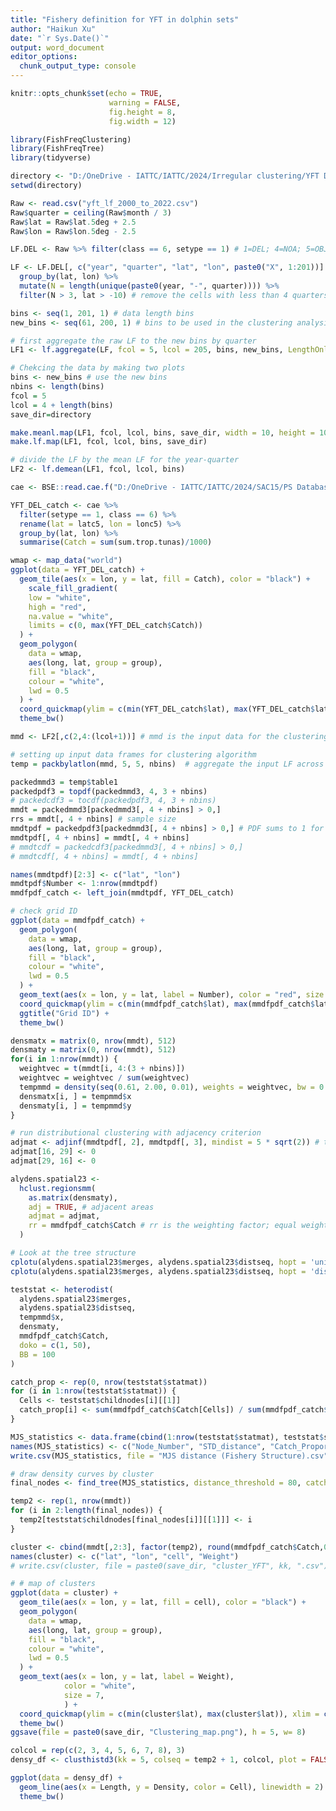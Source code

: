 ```yaml
---
title: "Fishery definition for YFT in dolphin sets"
author: "Haikun Xu"
date: "`r Sys.Date()`"
output: word_document
editor_options: 
  chunk_output_type: console
---
```


```r
knitr::opts_chunk$set(echo = TRUE,
                      warning = FALSE,
                      fig.height = 8,
                      fig.width = 12)
```

```r
library(FishFreqClustering)
library(FishFreqTree)
library(tidyverse)

directory <- "D:/OneDrive - IATTC/IATTC/2024/Irregular clustering/YFT DEL/"
setwd(directory)

Raw <- read.csv("yft_lf_2000_to_2022.csv")
Raw$quarter = ceiling(Raw$month / 3)
Raw$lat = Raw$lat.5deg + 2.5
Raw$lon = Raw$lon.5deg - 2.5
```

```r
LF.DEL <- Raw %>% filter(class == 6, setype == 1) # 1=DEL; 4=NOA; 5=OBJ

LF <- LF.DEL[, c("year", "quarter", "lat", "lon", paste0("X", 1:201))] %>%
  group_by(lat, lon) %>%
  mutate(N = length(unique(paste0(year, "-", quarter)))) %>%
  filter(N > 3, lat > -10) # remove the cells with less than 4 quarters of data since 2000

bins <- seq(1, 201, 1) # data length bins
new_bins <- seq(61, 200, 1) # bins to be used in the clustering analysis

# first aggregate the raw LF to the new bins by quarter
LF1 <- lf.aggregate(LF, fcol = 5, lcol = 205, bins, new_bins, LengthOnly = FALSE)

# Chekcing the data by making two plots
bins <- new_bins # use the new bins
nbins <- length(bins)
fcol = 5
lcol = 4 + length(bins)
save_dir=directory

make.meanl.map(LF1, fcol, lcol, bins, save_dir, width = 10, height = 10)
make.lf.map(LF1, fcol, lcol, bins, save_dir)

# divide the LF by the mean LF for the year-quarter
LF2 <- lf.demean(LF1, fcol, lcol, bins)
```

```r
cae <- BSE::read.cae.f("D:/OneDrive - IATTC/IATTC/2024/SAC15/PS Database/", "CAE-LatLon2000-2023.txt",2000,2023)

YFT_DEL_catch <- cae %>%
  filter(setype == 1, class == 6) %>%
  rename(lat = latc5, lon = lonc5) %>%
  group_by(lat, lon) %>%
  summarise(Catch = sum(sum.trop.tunas)/1000)

wmap <- map_data("world")
ggplot(data = YFT_DEL_catch) +
  geom_tile(aes(x = lon, y = lat, fill = Catch), color = "black") +
    scale_fill_gradient(
    low = "white",
    high = "red",
    na.value = "white",
    limits = c(0, max(YFT_DEL_catch$Catch))
  ) +
  geom_polygon(
    data = wmap,
    aes(long, lat, group = group),
    fill = "black",
    colour = "white",
    lwd = 0.5
  ) +
  coord_quickmap(ylim = c(min(YFT_DEL_catch$lat), max(YFT_DEL_catch$lat)), xlim = c(min(YFT_DEL_catch$lon), max(YFT_DEL_catch$lon))) +
  theme_bw()
```

```r
mmd <- LF2[,c(2,4:(lcol+1))] # mmd is the input data for the clustering analysis - it should have year, lat, lon, and bin numbers

# setting up input data frames for clustering algorithm
temp = packbylatlon(mmd, 5, 5, nbins)  # aggregate the input LF across time for each grid cell

packedmmd3 = temp$table1
packedpdf3 = topdf(packedmmd3, 4, 3 + nbins)
# packedcdf3 = tocdf(packedpdf3, 4, 3 + nbins)
mmdt = packedmmd3[packedmmd3[, 4 + nbins] > 0,]
rrs = mmdt[, 4 + nbins] # sample size
mmdtpdf = packedpdf3[packedmmd3[, 4 + nbins] > 0,] # PDF sums to 1 for each grid
mmdtpdf[, 4 + nbins] = mmdt[, 4 + nbins]
# mmdtcdf = packedcdf3[packedmmd3[, 4 + nbins] > 0,]
# mmdtcdf[, 4 + nbins] = mmdt[, 4 + nbins]

names(mmdtpdf)[2:3] <- c("lat", "lon")
mmdtpdf$Number <- 1:nrow(mmdtpdf)
mmdfpdf_catch <- left_join(mmdtpdf, YFT_DEL_catch)

# check grid ID
ggplot(data = mmdfpdf_catch) +
  geom_polygon(
    data = wmap,
    aes(long, lat, group = group),
    fill = "black",
    colour = "white",
    lwd = 0.5
  ) +
  geom_text(aes(x = lon, y = lat, label = Number), color = "red", size = 5) +
  coord_quickmap(ylim = c(min(mmdfpdf_catch$lat), max(mmdfpdf_catch$lat)), xlim = c(min(mmdfpdf_catch$lon), max(mmdfpdf_catch$lon))) +
  ggtitle("Grid ID") +
  theme_bw()

densmatx = matrix(0, nrow(mmdt), 512)
densmaty = matrix(0, nrow(mmdt), 512)
for(i in 1:nrow(mmdt)) {
  weightvec = t(mmdt[i, 4:(3 + nbins)])
  weightvec = weightvec / sum(weightvec)
  tempmmd = density(seq(0.61, 2.00, 0.01), weights = weightvec, bw = 0.10)
  densmatx[i, ] = tempmmd$x
  densmaty[i, ] = tempmmd$y
}

# run distributional clustering with adjacency criterion
adjmat <- adjinf(mmdtpdf[, 2], mmdtpdf[, 3], mindist = 5 * sqrt(2)) # the matrix specifying adjacency 
adjmat[16, 29] <- 0
adjmat[29, 16] <- 0

alydens.spatial23 <-
  hclust.regionsmm(
    as.matrix(densmaty),
    adj = TRUE, # adjacent areas
    adjmat = adjmat,
    rr = mmdfpdf_catch$Catch # rr is the weighting factor; equal weighting is used in this case
  )

# Look at the tree structure
cplotu(alydens.spatial23$merges, alydens.spatial23$distseq, hopt = 'unit')
cplotu(alydens.spatial23$merges, alydens.spatial23$distseq, hopt = 'dist')
```

```r
teststat <- heterodist(
  alydens.spatial23$merges,
  alydens.spatial23$distseq,
  tempmmd$x,
  densmaty,
  mmdfpdf_catch$Catch,
  doko = c(1, 50),
  BB = 100
)

catch_prop <- rep(0, nrow(teststat$statmat))
for (i in 1:nrow(teststat$statmat)) {
  Cells <- teststat$childnodes[i][[1]]
  catch_prop[i] <- sum(mmdfpdf_catch$Catch[Cells]) / sum(mmdfpdf_catch$Catch)
}

MJS_statistics <- data.frame(cbind(1:nrow(teststat$statmat), teststat$statmat[,4], round(catch_prop,2)))
names(MJS_statistics) <- c("Node_Number", "STD_distance", "Catch_Proportion")
write.csv(MJS_statistics, file = "MJS distance (Fishery Structure).csv", row.names = FALSE)
```

```r
# draw density curves by cluster
final_nodes <- find_tree(MJS_statistics, distance_threshold = 80, catch_threshold = 0.05)

temp2 <- rep(1, nrow(mmdt))
for (i in 2:length(final_nodes)) {
  temp2[teststat$childnodes[final_nodes[i]][[1]]] <- i
}

cluster <- cbind(mmdt[,2:3], factor(temp2), round(mmdfpdf_catch$Catch,0))
names(cluster) <- c("lat", "lon", "cell", "Weight")
# write.csv(cluster, file = paste0(save_dir, "cluster_YFT", kk, ".csv"), row.names = FALSE)

# # map of clusters
ggplot(data = cluster) +
  geom_tile(aes(x = lon, y = lat, fill = cell), color = "black") +
  geom_polygon(
    data = wmap,
    aes(long, lat, group = group),
    fill = "black",
    colour = "white",
    lwd = 0.5
  ) +
  geom_text(aes(x = lon, y = lat, label = Weight),
            color = "white",
            size = 7,
            ) +
  coord_quickmap(ylim = c(min(cluster$lat), max(cluster$lat)), xlim = c(min(cluster$lon), max(cluster$lon))) +
  theme_bw()
ggsave(file = paste0(save_dir, "Clustering_map.png"), h = 5, w= 8)

colcol = rep(c(2, 3, 4, 5, 6, 7, 8), 3)
densy_df <- clusthistd3(kk = 5, colseq = temp2 + 1, colcol, plot = FALSE)

ggplot(data = densy_df) +
  geom_line(aes(x = Length, y = Density, color = Cell), linewidth = 2) +
  theme_bw()
```
